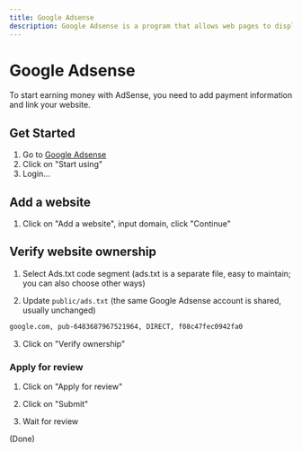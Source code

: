 ```yaml
---
title: Google Adsense
description: Google Adsense is a program that allows web pages to display ads and earn money.
---
```


# Google Adsense

To start earning money with AdSense, you need to add payment information and link your website.

## Get Started

1. Go to [Google Adsense](https://adsense.google.com/)
2. Click on "Start using"
3. Login...

## Add a website

1. Click on "Add a website", input domain, click "Continue"

## Verify website ownership

1. Select Ads.txt code segment (ads.txt is a separate file, easy to maintain; you can also choose other ways)

2. Update `public/ads.txt` (the same Google Adsense account is shared, usually unchanged)

```txt
google.com, pub-6483687967521964, DIRECT, f08c47fec0942fa0
```

3. Click on "Verify ownership"

### Apply for review

1. Click on "Apply for review"

2. Click on "Submit"

3. Wait for review

(Done)